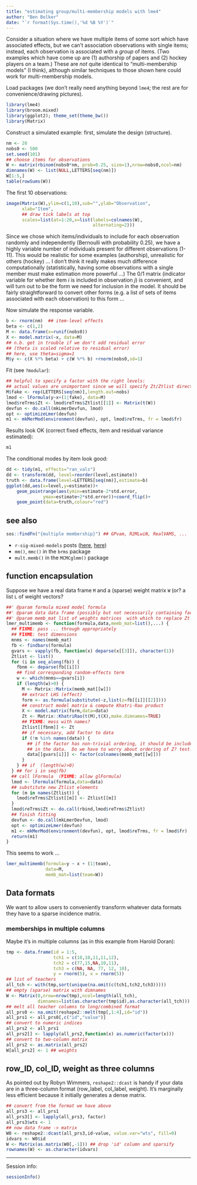 ```yaml
---
title: "estimating group/multi-membership models with lme4"
author: "Ben Bolker"
date: "`r format(Sys.time(),'%d %B %Y')`"
---
```


Consider a situation where we have multiple items of some sort which have associated effects, but we can't association observations with single items; instead, each observation is associated with a *group* of items. (Two examples which have come up are (1) authorship of papers and (2) hockey players on a team.) These are *not* quite identical to "multi-membership models" (I think), although similar techniques to those shown here could work for multi-membership models.

Load packages (we don't really need anything beyond `lme4`; the rest are for convenience/drawing pictures).

```r
library(lme4)
library(broom.mixed)
library(ggplot2); theme_set(theme_bw())
library(Matrix)
```

Construct a simulated example: first, simulate the
design (structure).

```r
nm <- 20
nobs0 <- 500
set.seed(101)
## choose items for observations
W <- matrix(rbinom(nobs0*nm, prob=0.25, size=1),nrow=nobs0,ncol=nm)
dimnames(W) <- list(NULL,LETTERS[seq(nm)])
W[1:5,]
table(rowSums(W))
```

The first 10 observations:

```r
image(Matrix(W),ylim=c(1,10),sub="",ylab="Observation",
      xlab="Item",
      ## draw tick labels at top
      scales=list(at=1:20,x=list(labels=colnames(W),
                                 alternating=2)))
```

Since we chose which items/individuals to include for each observation
randomly and independently (Bernoulli with probability 0.25),
we have a highly variable number of individuals present
for different observations (1-11).
This would be realistic for some examples (authorship), unrealistic
for others (hockey) ... I don't think it really makes much difference
computationally (statistically, having some observations with a single
member must make estimation more powerful ...)
The 0/1 matrix (indicator variable for whether item $i$ is included
in observation $j$) is convenient, and will turn out to be the form
we need for inclusion in the model. It should be fairly straightforward
to convert other forms (e.g. a list of sets of items associated with
each observation) to this form ...

Now simulate the response variable.

```r
b <- rnorm(nm)  ## item-level effects
beta <- c(1,2)
M <- data.frame(x=runif(nobs0))
X <- model.matrix(~x, data=M)
## n.b. get in trouble if we don't add residual error
## (theta is scaled relative to residual error)
## here, use theta=sigma=1
M$y <- c(X %*% beta) + c(W %*% b) +rnorm(nobs0,sd=1)
```

Fit (see `?modular`):
```r
## helpful to specify a factor with the right levels:
## actual values are unimportant since we will specify Zt/Ztlist directly
M$fake <- rep(LETTERS[seq(nm)],length.out=nobs)
lmod <- lFormula(y~x+(1|fake), data=M)
lmod$reTrms$Zt <- lmod$reTrms$Ztlist[[1]] <- Matrix(t(W))
devfun <- do.call(mkLmerDevfun, lmod)
opt <- optimizeLmer(devfun)
m1 <- mkMerMod(environment(devfun), opt, lmod$reTrms, fr = lmod$fr)
```

Results look OK (correct fixed effects, item and residual variance estimated):

```r
m1
```

The conditional modes by item look good:

```r
dd <- tidy(m1, effects="ran_vals")
dd <- transform(dd, level=reorder(level,estimate))
truth <- data.frame(level=LETTERS[seq(nm)],estimate=b)
ggplot(dd,aes(x=level,y=estimate))+
    geom_pointrange(aes(ymin=estimate-2*std.error,
              ymax=estimate+2*std.error))+coord_flip()+
    geom_point(data=truth,colour="red")
```

## see also

```r
sos::findFn("{multiple membership}") ## GPvam, R2MLwiN, RealVAMS, ...
```

- `r-sig-mixed-models` posts ([here](https://stat.ethz.ch/pipermail/r-sig-mixed-models/2012q1/017826.html), [here](https://stat.ethz.ch/pipermail/r-sig-mixed-models/2011q2/006318.html))
- `mm()`, `mmc()` in the `brms` package
- `mult.memb()` in the `MCMCglmm()` package

## function encapsulation

Suppose we have a real data frame `M` and a (sparse) weight matrix `W` (or? a list `L` of weight vectors?

```r
##' @param formula mixed model formula
##' @param data data frame (possibly but not necessarily containing factors
##' @param memb_mat list of weights matrices  with which to replace Zt components
lmer_multimemb <- function(formula,data,memb_mat=list(),...) {
  ## FIXME: pass ... through appropriately
  ## FIXME: test dimensions
  mnms <- names(memb_mat)
  fb <- findbars(formula)
  gvars <- vapply(fb, function(x) deparse(x[[3]]), character(1))
  Ztlist <- list()
  for (i in seq_along(fb)) {
    fbnm <- deparse(fb[[i]])
    ## find corresponding random-effects term
    w <- which(mnms==gvars[i])
    if (length(w)>0) {
      M <- Matrix::Matrix(memb_mat[[w]])
      ## extract LHS (effect)
      form <- as.formula(substitute(~z,list(z=fb[[i]][[2]])))
      ## construct model matrix & compute Khatri-Rao product 
      X <- model.matrix(form,data=data)
      Zt <- Matrix::KhatriRao(t(M),t(X),make.dimnames=TRUE)
      ## FIXME: mess with names?
      Ztlist[[fbnm]] <- Zt
      ## if necessary, add factor to data
      if (!m %in% names(data)) {
        ## if the factor has non-trivial ordering, it should be included
        ## in the data.  Do we have to worry about ordering of Z? test!
        data[[gvars[i]]] <- factor(colnames(memb_mat[[w]]))
      }
    } ## if  (length(w)>0)
  } ## for i in seq(fb)
  ## call lFormula  (FIXME: allow glFormula)
  lmod <- lFormula(formula,data=data)
  ## substitute new Ztlist elements
  for (m in names(Ztlist)) {
    lmod$reTrms$Ztlist[[m]] <- Ztlist[[m]]
  }
  lmod$reTrms$Zt <- do.call(rbind,lmod$reTrms$Ztlist)
  ## finish fitting
  devfun <- do.call(mkLmerDevfun, lmod)
  opt <- optimizeLmer(devfun)
  m1 <- mkMerMod(environment(devfun), opt, lmod$reTrms, fr = lmod$fr)
  return(m1)
}
```

This seems to work ...

```r
lmer_multimemb(formula=y ~ x + (1|team),
               data=M,
               memb_mat=list(team=W))
```

## Data formats

We want to allow users to conveniently transform whatever data formats they have to a sparse incidence matrix.

### memberships in multiple columns

Maybe it's in multiple columns (as in this example from Harold Doran):

```r
tmp <- data.frame(id = 1:5,
                  tch1 = c(10,10,11,11,12),
                  tch2 = c(77,15,NA,10,11),
                  tch3 = c(NA, NA, 77, 12, 10),
                  y = rnorm(5), x = rnorm(5))
## list of teachers
all_tch <- with(tmp,sort(unique(na.omit(c(tch1,tch2,tch3)))))
## empty (sparse) matrix with dimnames
W <- Matrix(0,nrow=nrow(tmp),ncol=length(all_tch),
            dimnames=list(as.character(tmp$id),as.character(all_tch)))
## melt all teacher columns to long/combined format
all_prs0 <- na.omit(reshape2::melt(tmp[,1:4],id="id"))
all_prs1 <- all_prs0[,c("id","value")]
## convert to numeric indices
all_prs2 <- all_prs1
all_prs2[] <- lapply(all_prs2,function(x) as.numeric(factor(x)))
## convert to two-column matrix
all_prs2 <- as.matrix(all_prs2)
W[all_prs2] <- 1 ## weights
```

## row_ID, col_ID, weight as three columns

As pointed out by Robyn Wimmers, `reshape2::dcast` is handy if your data are in a three-column format (row_label, col_label, weight). It's marginally less efficient because it initially generates a dense matrix.

```r
## convert from the format we have above
all_prs3 <- all_prs1
all_prs3[] <- lapply(all_prs3, factor)
all_prs3$wts <- 1
## now data frame -> matrix
W0 <- reshape2::dcast(all_prs3,id~value, value.var="wts", fill=0)
idvars <- W0$id
W <- Matrix(as.matrix(W0[,-1])) ## drop 'id' column and sparsify
rownames(W) <- as.character(idvars)
```

---

Session info:
```r
sessionInfo()
```

